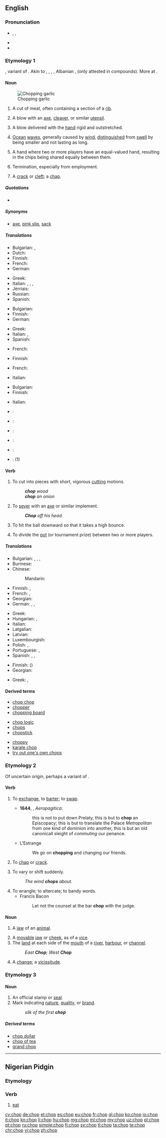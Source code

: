 {{also|chóp|chộp}}
==English==
{{wikipedia|dab=chop}}

===Pronunciation===
* {{a|UK}} {{enPR|chŏp}}, {{IPA|/tʃɒp/}}, {{X-SAMPA|/tSQp/}}
* {{audio|en-us-chop.ogg|Audio (US)}}
* {{rhymes|ɒp}}

===Etymology 1===
{{etyl|enm|en}} {{term|choppen|lang=enm}}, variant of {{term|chappen||to chop|lang=enm}}. Akin to {{etyl|nl|-}} {{term|kappen||to chop, cut, hew|lang=nl}}, {{etyl|gml|-}} {{term|koppen||to cut off, lop, poll|lang=gml}}, {{etyl|da|-}} {{term|kappe||to cut, lop off, poll|lang=da}}, {{etyl|sv|-}} {{term|kapa||to cut|lang=sv}}, Albanian {{term|copë||piece, chunk|lang=sq}}, {{etyl|ang|-}} {{term/t|ang|*cippian}} (only attested in compounds). More at {{l|en|chip}}.

====Noun====
{{en-noun}}
[[Image:Chopping garlic-01.jpg|thumb|Chopping garlic]]

# A cut of meat, often containing a section of a [[rib]].
#: {{usex|I only like lamb '''chops''' with mint jelly.|lang=en}}
# A blow with an [[axe]], [[cleaver]], or similar [[utensil]].
#: {{usex|It should take just one good '''''chop''''' to fell the sapling.|lang=en}}
# {{context|martial arts|lang=en}} A blow delivered with the [[hand]] rigid and outstretched.
#: {{usex|A karate '''chop'''.|lang=en}}
# [[ocean|Ocean]] [[wave]]s, generally caused by [[wind]], [[distinguished]] from [[swell]] by being smaller and not lasting as long.
# {{context|poker|lang=en}} A hand where two or more players have an equal-valued hand, resulting in the chips being shared equally between them.
#: {{usex|With both players having an ace-high straight, the pot was a '''chop'''.|lang=en}}
# {{context|informal|with "the"|lang=en}} Termination, especially from employment.
# {{context|dated|lang=en}} A [[crack]] or [[cleft]]; a [[chap]].

=====Quotations=====
* {{seeCites}}

=====Synonyms=====
* {{sense|dismissal, especially from employment (informal)}} [[axe]], [[pink slip]], [[sack]]

=====Translations=====
{{trans-top|cut of meat}}
* Bulgarian: {{t-|bg|пържола|f|sc=Cyrl}}, {{t-|bg|котлет|m|sc=Cyrl}}
* Dutch: {{t+|nl|karbonade|c}}
* Finnish: {{t+|fi|kyljys}}
* French: {{t+|fr|côtelette|f}}
* German: {{t+|de|Kotelett|n}}
{{trans-mid}}
* Greek: {{t+|el|παϊδάκι|n|tr=παïδακι|sc=Grek}}
* Italian: {{t-|it|costoletta}}, {{t+|it|braciola|f}}, {{t+|it|taglio|m}}, {{t+|it|costata|f}}
* Jèrriais: {{tø|roa-jer|côtelette|f}}
* Russian: {{t+|ru|отбивная|sc=Cyrl}}
* Spanish: {{t+|es|chuleta|f}}
{{trans-bottom}}

{{trans-top|blow with an axe or similar utensil}}
* Bulgarian: {{t-|bg|сечащ удар|sc=Cyrl}}
* Finnish: {{t+|fi|isku}}
* German: {{t+|de|Hieb|m}}
{{trans-mid}}
* Greek: {{t+|el|χτύπημα|n|tr=chtýpima|sc=Grek}}
* Italian: {{t+|it|colpo|m}}, {{t-|it|colpo d'ascia}}
* Spanish: {{t-|es|tajada|f}}
{{trans-bottom}}

{{trans-top|martial arts: type of blow}}
* French: {{t+|fr|atemi|m}}
{{trans-mid}}
{{trans-bottom}}

{{trans-top|ocean waves}}
* Finnish: {{t+|fi|aallokko}}
{{trans-mid}}
{{trans-bottom}}

{{trans-top|poker: result of a tied poker hand}}
* French: {{t+|fr|égalité|f}}
{{trans-mid}}
* Italian: {{t-|it|alla pari}}
{{trans-bottom}}

{{trans-top|dismissal, especially from employment}}
* Bulgarian: {{t+|bg|уволнение|n|sc=Cyrl}}
* Finnish: {{t+|fi|potkut|p}}
{{trans-mid}}
* Italian: {{t+|it|licenziamento|m}}
{{trans-bottom}}

{{checktrans-top}}
* {{ttbc|cmn}}: {{t|cmn|剁|sc=Hani}}
* {{ttbc|fr}}: {{t-|fr|coup de hache|m}}
{{trans-mid}}
* {{ttbc|it}}: {{t+|it|taglio|m}}
* {{ttbc|ja}}: {{t-|ja|チョップ|tr=chiyoppu|sc=Jpan}}
* {{ttbc|ko}}: {{t-|ko|절단|tr=cheoldan|sc=Kore}}
* {{ttbc|pt}}: {{t-|pt|costoleta|f}} (1)
{{trans-bottom}}

====Verb====
{{en-verb|chops|chopping|chopped|chopped}}

# {{context|transitive|lang=en}} To cut into pieces with short, vigorous [[cutting]] motions.
#: '''''chop''' wood''
#: '''''chop''' an onion''
# {{context|transitive|lang=en}} To [[sever]] with an [[axe]] or similar implement.
#: '''''Chop''' off his head.''
# {{context|transitive|baseball|lang=en}} To hit the ball downward so that it takes a high bounce.
# {{context|poker|lang=en}} To divide the [[pot]] (or tournament prize) between two or more players.

=====Translations=====
{{trans-top|to cut into pieces}}
* Bulgarian: {{t+|bg|накълцвам|sc=Cyrl}}, {{t+|bg|цепя|sc=Cyrl}}, {{t+|bg|сека|sc=Cyrl}}, {{t+|bg|отсичам|sc=Cyrl}}
* Burmese: {{t+|my|တုံး|tr=ton:|sc=Mymr}}
* Chinese:
*: Mandarin: {{t|cmn|砍|sc=Hani}}
* Finnish: {{t+|fi|hakata}}, {{t-|fi|pilkkoa}}
* French: {{t+|fr|hacher}}, {{t+|fr|découper}}
* Georgian: {{t-|ka|ჩეხა|sc=Geor|tr=č'exa}}
* German: {{t+|de|hacken}}, {{t-|de|zerhacken}}, {{t+|de|abhacken}}
{{trans-mid}}
* Greek: {{t+|el|κόβω|tr=kóvo|sc=Grek}}
* Hungarian: {{t+|hu|felvág}}, {{t+|hu|darabol}}
* Italian: {{t+|it|tagliare}}
* Latgalian: {{tø|ltg|škaļdeit}}
* Latvian: {{t-|lv|skaldīt}}
* Luxembourgish: {{t+|lb|hachéieren}}
* Polish: {{t-|pl|siekać}}, {{t+|pl|kroić}}
* Portuguese: {{t+|pt|picar}}, {{t-|pt|decepar}}
* Spanish: {{t+|es|cortar}}, {{t+|es|picar}}, {{t-|es|tajar}}
{{trans-bottom}}

{{trans-top|to sever with an axe or similar}}
* Finnish: {{t+|fi|hakata}} ({{t-|fi|irti}})
* Georgian: {{t-|ka|ჩეხა|sc=Geor|tr=č'exa}}
{{trans-mid}}
* Greek: {{t+|el|κόβω|tr=kóvo|sc=Grek}}, {{t+|el|τέμνω|tr=témno|sc=Grek}}
{{trans-bottom}}

{{trans-top|baseball: to hit the ball downward}}
{{trans-mid}}
{{trans-bottom}}

{{trans-top|poker: to divide the pot}}
{{trans-mid}}
{{trans-bottom}}

====Derived terms====
{{rel-top3|Terms derived from the noun or verb ''chop''}}
* [[chop chop]]
* [[chopper]]
* [[chopping board]]
{{rel-mid3}}
* [[chop logic]]
* [[chops]]
* [[chopstick]]
{{rel-mid3}}
* [[choppy]]
* [[karate chop]]
* [[try out one's own chops]]
{{rel-bottom}}

===Etymology 2===
Of uncertain origin, perhaps a variant of {{term|chap}}.

====Verb====
{{en-verb|chops|chopping|chopped}}

# {{context|obsolete|lang=en}} To [[exchange]], to [[barter]]; to [[swap]].
#* '''1644''', {{w|John Milton}}, ''Aeropagitica'':
#*: this is not to put down Prelaty, this is but to '''chop''' an Episcopacy; this is but to translate the Palace ''Metropolitan'' from one kind of dominion into another, this is but an old canonicall sleight of ''commuting'' our penance.
#* L'Estrange
#*: We go on '''chopping''' and changing our friends.
# To [[chap]] or [[crack]].
# {{context|nautical|lang=en}} To vary or shift suddenly.
#: ''The wind '''chops''' about.''
# To wrangle; to altercate; to bandy words.
#* Francis Bacon
#*: Let not the counsel at the bar '''chop''' with the judge.

====Noun====
{{en-noun}}

# {{context|mostly|in the plural|lang=en}} A [[jaw]] of an [[animal]].
# A [[movable]] [[jaw]] or [[cheek]], as of a [[vice]].
# The [[land]] at each side of the [[mouth]] of a [[river]], [[harbour]], or [[channel]].
#: ''East '''Chop'''; West '''Chop'''''
# A [[change]]; a [[vicissitude]].
#: {{rfquotek|Marryat}}

===Etymology 3===
{{etyl|hi|en}} {{term|छाप|tr=ćhāp||stamp|lang=hi|sc=Deva}}

====Noun====
{{en-noun}}

# An official stamp or [[seal]].
# Mark indicating [[nature]], [[quality]], or [[brand]].
#: ''silk of the first '''chop'''''

=====Derived terms=====
* [[chop dollar]]
* [[chop of tea]]
* [[grand chop]]

----

==Nigerian Pidgin==

===Etymology===
{{rfe|lang=pcm}}

===Verb===
{{head|pcm|verb}}

# [[eat]]

[[cy:chop]]
[[de:chop]]
[[et:chop]]
[[es:chop]]
[[eu:chop]]
[[fr:chop]]
[[gl:chop]]
[[ko:chop]]
[[io:chop]]
[[it:chop]]
[[kn:chop]]
[[li:chop]]
[[hu:chop]]
[[mg:chop]]
[[ml:chop]]
[[my:chop]]
[[uz:chop]]
[[pl:chop]]
[[pt:chop]]
[[ru:chop]]
[[simple:chop]]
[[fi:chop]]
[[sv:chop]]
[[tl:chop]]
[[ta:chop]]
[[te:chop]]
[[chr:chop]]
[[vi:chop]]
[[zh:chop]]
